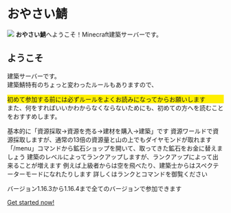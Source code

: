 
# おやさい鯖
<img src={logo} />
<b>おやさい鯖</b>へようこそ！Minecraft建築サーバーです。

## ようこそ
建築サーバーです。<br>
建築鯖特有のちょっと変わったルールもありますので、<div style="background-color:#ffef00;">初めて参加する前には必ずルールをよくお読みになってからお願いします</div>
また、何をすればいいかわからなくならないためにも、初めての方へを読むことをおすすめします。

基本的に「資源採取→資源を売る→建材を購入→建築」です
資源ワールドで資源採取しますが、通常の13倍の資源量と山の上でもダイヤモンドが取れます
「/menu」コマンドから鉱石ショップを開いて、取ってきた鉱石をお金に替えましょう
建築のレベルによってランクアップしますが、ランクアップによって出来ることが増えます
例えば上級者からは空を飛べたり、建築士からはスペクテーターモードになれたりします
詳しくはランクとコマンドを御覧ください

バージョン1.16.3から1.16.4まで全てのバージョンで参加できます
<br />

[Get started now!](/getting-started)
